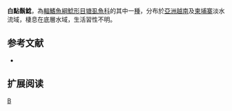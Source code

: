 {{Speciesbox 
| taxon = Clarias gracilentus
| status = NE
| status_system = IUCN3.1
| authority = [[Ng|Ng]], [[Hong|Hong]] & [[Tu|Tu]], 2011
| synonyms = 
}}

'''白點鬍鯰'''，為[[輻鰭魚綱|輻鰭魚綱]][[鯰形目|鯰形目]][[塘虱魚科|塘虱魚科]]的其中一[[種|種]]，分布於[[亞洲|亞洲]][[越南|越南]]及[[柬埔寨|柬埔寨]]淡水流域，棲息在底層水域，生活習性不明。

==参考文献==
*{{FishBase_species|genus=Clarias|species=gracilentus|year=2015|month=5}}

== 扩展阅读 ==
{{refbegin}}
{{wikispecies-inline|Clarias gracilentus|白點鬍鯰}}
{{refend}}
{{Taxonbar|from=Q5526965}}

[[Category:鬍鯰屬|B]]
